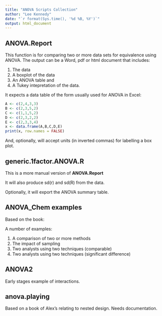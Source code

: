 ```yaml
---
title: "ANOVA Scripts Collection"
author: "Lee Kennedy"
date: "`r format(Sys.time(), '%d %B, %Y')`"
output: html_document
---
```



## ANOVA.Report

This function is for comparing two or more data sets for equivalence using ANOVA.  The output can be a Word, pdf or html document that includes:

1. The data
2. A boxplot of the data
3. An ANOVA table and 
4. A Tukey intepretation of the data.

It expects a data table of the form usually used for ANOVA in Excel:

```r
A <- c(2,4,3,3)
B <- c(2,3,5,2)
C <- c(1,1,5,2)
D <- c(2,3,2,2)
E <- c(2,3,3,4)
x <- data.frame(A,B,C,D,E)
print(x, row.names = FALSE)
```


And, optionally, will accept units (in inverted commas) for labelling a box plot.

## generic.1factor.ANOVA.R

This is a more manual version of **ANOVA.Report**

It will also produce sd(r) and sd(R) from the data.

Optionally, it will export the ANOVA summary table.

## ANOVA_Chem examples

Based on the book:

A number of examples:

1. A comparison of two or more methods
2. The impact of sampling
3. Two analysts using two techniques (comparable)
4. Two analysts using two techniques (significant difference)

## ANOVA2

Early stages example of interactions.

## anova.playing

Based on a book of Alex's relating to nested design.  Needs documentation.